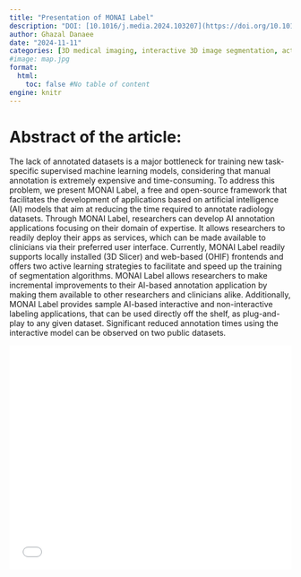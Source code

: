 ```yaml
---
title: "Presentation of MONAI Label"
description: "DOI: [10.1016/j.media.2024.103207](https://doi.org/10.1016/j.media.2024.103207){target='_blank'}"
author: Ghazal Danaee
date: "2024-11-11"
categories: [3D medical imaging, interactive 3D image segmentation, active learning, deep learning]
#image: map.jpg
format:
  html:
    toc: false #No table of content
engine: knitr
---
```


# Abstract of the article:

The lack of annotated datasets is a major bottleneck for training new task-specific supervised machine learning models, considering that manual annotation is extremely expensive and time-consuming. To address this problem, we present MONAI Label, a free and open-source framework that facilitates the development of applications based on artificial intelligence (AI) models that aim at reducing the time required to annotate radiology datasets. Through MONAI Label, researchers can develop AI annotation applications focusing on their domain of expertise. It allows researchers to readily deploy their apps as services, which can be made available to clinicians via their preferred user interface. Currently, MONAI Label readily supports locally installed (3D Slicer) and web-based (OHIF) frontends and offers two active learning strategies to facilitate and speed up the training of segmentation algorithms. MONAI Label allows researchers to make incremental improvements to their AI-based annotation application by making them available to other researchers and clinicians alike. Additionally, MONAI Label provides sample AI-based interactive and non-interactive labeling applications, that can be used directly off the shelf, as plug-and-play to any given dataset. Significant reduced annotation times using the interactive model can be observed on two public datasets.

![](../../../docs/journalclub/pdfs/2024_11_11_Ghazal_monai_label.pdf){width=100% height=400}